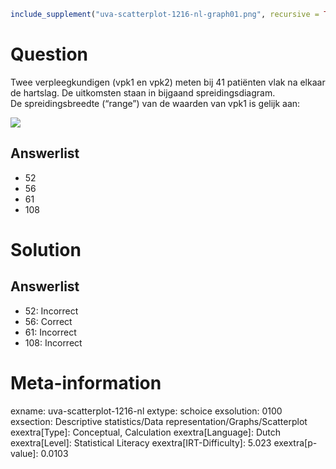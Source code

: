 ```r
include_supplement("uva-scatterplot-1216-nl-graph01.png", recursive = TRUE)
```

Question
========

Twee verpleegkundigen (vpk1 en vpk2) meten bij 41 patiënten vlak na
elkaar de hartslag. De uitkomsten staan in bijgaand spreidingsdiagram.\
De spreidingsbreedte ("range") van de waarden van vpk1 is gelijk aan:

![](uva-scatterplot-1216-nl-graph01.png)

Answerlist
----------

* 52
* 56
* 61
* 108

Solution
========

Answerlist
----------

* 52: Incorrect
* 56: Correct
* 61: Incorrect
* 108: Incorrect

Meta-information
================
exname: uva-scatterplot-1216-nl
extype: schoice
exsolution: 0100
exsection: Descriptive statistics/Data representation/Graphs/Scatterplot
exextra[Type]: Conceptual, Calculation
exextra[Language]: Dutch
exextra[Level]: Statistical Literacy
exextra[IRT-Difficulty]: 5.023
exextra[p-value]: 0.0103

